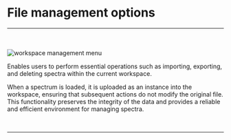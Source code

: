 
# File management options

<hr></hr>
<br></br>
<Image src={`${imagePath}file_management_menu.png`} alt="workspace management menu" width={750} height={55} />

Enables users to perform essential operations such as importing, exporting, and deleting spectra within the current workspace. 

When a spectrum is loaded, it is uploaded as an instance into the workspace, ensuring that subsequent actions do not modify the original file. This functionality preserves the integrity of the data and provides a reliable and efficient environment for managing spectra.

<br />
<hr />
<br />
<ImageLink href="/file_management/import_spectra" image={{alt: "import spectra icon", src: `${imagePath}import_spectra_icon.svg`}} text="Import spectra" />
<br />
<ImageLink href="/file_management/export_spectra" image={{alt: "export spectra icon", src: `${imagePath}export_spectra_icon.svg`}} text="Export spectra" />
<br />
<ImageLink href="/file_management/delete_spectra" image={{alt: "delete spectra icon", src: `${imagePath}delete_spectra_icon.svg`}} text="Delete spectra" />
